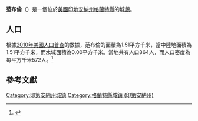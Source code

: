 {{noteTA
|G1=USState
|G2=地名
|G3=Unit
}}
{{Infobox settlement
|name            = 范布倫
|native_name = Van Buren
|settlement_type          = [[鎮|城鎮]]
|image_skyline            = Grant County Indiana Incorporated and Unincorporated areas Van Buren Highlighted 1878470.svg
|imagesize                = 250px
|image_map                = 
|mapsize                  = 
|subdivision_type         = [[世界政區索引|國家]]
|subdivision_type1        = [[美国州份|州份]]
|subdivision_type2        = [[印地安納州行政區劃|縣]]
|subdivision_name         = [[美国|美国]]
|subdivision_name1        = [[印地安納州|印地安納州]]
|subdivision_name2        = [[格蘭特縣_(印地安納州)|格蘭特縣]]
|elevation_ft             = 846
|elevation_m              = 258
|timezone                 = [[北美东部时区|EST]]
|area_total_km2           = 1.51
|area_land_km2            = 1.51
|area_water_km2           = 0.00
|area_total_sq_mi         = 
|area_land_sq_mi          = 
|area_water_sq_mi         = 
|population_as_of         = [[2010年美國人口普查|2010]]
|population_footnotes     = 
|population_total         = 864
|population_density_km2   = auto
|population_density_sq_mi = auto
|utc_offset               = -5
|coordinates              = {{coord|40|37|01|N|85|30|23|W|display=inline,title}}
| coor_pinpoint           = 
| coordinates_footnotes   = 
|timezone_DST             = EDT
|utc_offset_DST           = -4
|postal_code_type         = [[美國郵區編號|郵區編號]]
|postal_code              = 46990
|area_code                = {{link-en|电话区号765|Area code 765|765}}
|blank_name = [[地名信息系统|GNIS ID]]
|blank_info = 445203<ref name="GNIS">{{cite gnis|445203|Van Buren}}</ref>
}}
'''范布倫'''（{{lang-en|Van Buren}}）是一個位於[[美國|美國]][[印地安納州|印地安納州]][[格蘭特縣_(印地安納州)|格蘭特縣]]的[[鎮|城鎮]]。

== 人口 ==
根據[[2010年美國人口普查|2010年美國人口普查]]的數據，范布倫的面積為1.51平方千米，當中陸地面積為1.51平方千米，而水域面積為0.00平方千米。當地共有人口864人，而人口密度為每平方千米572人。<ref name="GR8">{{cite web|url=http://factfinder2.census.gov|publisher=[[美国人口调查局|美国人口调查局]]|accessdate=2011-05-14|title=American FactFinder|archive-date=2013-09-11|archive-url=https://web.archive.org/web/20130911234518/http://factfinder2.census.gov/|dead-url=no}}</ref>

== 參考文獻 ==
{{reflist}}

{{格蘭特縣 (印地安納州)}}
{{Authority control}}

{{DEFAULTSORT:Van Buren, Indiana}}
[[Category:印第安納州城鎮|Category:印第安納州城鎮]]
[[Category:格蘭特縣城鎮_(印第安納州)|Category:格蘭特縣城鎮 (印第安納州)]]

{{Indiana-geo-stub}}